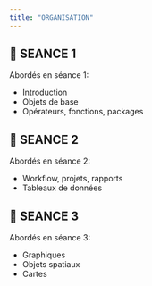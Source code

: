```yaml
---
title: "ORGANISATION"
---
```


## 🏫 SEANCE 1 {#seance1 .unnumbered}

Abordés en séance 1:

-   Introduction
-   Objets de base
-   Opérateurs, fonctions, packages

## 🏫 SEANCE 2 {#seance2 .unnumbered}

Abordés en séance 2:

-   Workflow, projets, rapports
-   Tableaux de données

## 🏫 SEANCE 3 {#seance3 .unnumbered}

Abordés en séance 3:

-   Graphiques
-   Objets spatiaux
-   Cartes
